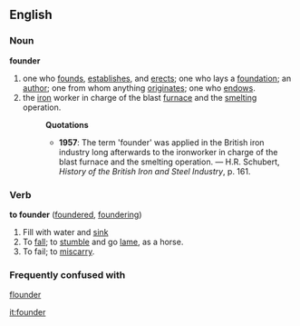 ==English==
===Noun===
'''founder'''
#one who [[found]]s, [[establish]]es, and [[erect]]s; one who lays a [[foundation]]; an [[author]]; one from whom anything [[originate]]s; one who [[endow]]s.
#the [[iron]] worker in charge of the blast [[furnace]] and the [[smelt]]ing operation.
#:'''Quotations'''
#:*'''1957''': The term 'founder' was applied in the British iron industry long afterwards to the ironworker in charge of the blast furnace and the smelting operation. &mdash; H.R. Schubert, ''History of the British Iron and Steel Industry'', p. 161.
===Verb===
'''to founder''' ([[foundered]], [[foundering]])
#Fill with water and [[sink]]
#To [[fall]]; to [[stumble]] and go [[lame]], as a horse.
#To fail; to [[miscarry]].
===Frequently confused with===
[[flounder]]

[[it:founder]]